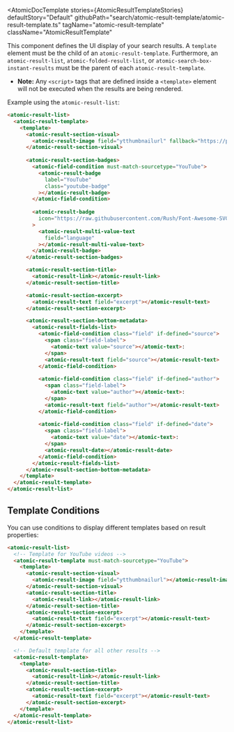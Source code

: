 

<Meta of={AtomicResultTemplateStories} />

<AtomicDocTemplate
  stories={AtomicResultTemplateStories}
  defaultStory="Default"
  githubPath="search/atomic-result-template/atomic-result-template.ts"
  tagName="atomic-result-template"
  className="AtomicResultTemplate"
>

This component defines the UI display of your search results. 
A `template` element must be the child of an `atomic-result-template`. Furthermore, an `atomic-result-list`, `atomic-folded-result-list`, or `atomic-search-box-instant-results` must be the parent of each `atomic-result-template`.
 * **Note:** Any `<script>` tags that are defined inside a `<template>` element will not be executed when the results are being rendered.

Example using the `atomic-result-list`:
```html
<atomic-result-list>
  <atomic-result-template>
    <template>
      <atomic-result-section-visual>
        <atomic-result-image field="ytthumbnailurl" fallback="https://picsum.photos/350"></atomic-result-image>
      </atomic-result-section-visual>
      
      <atomic-result-section-badges>
        <atomic-field-condition must-match-sourcetype="YouTube">
          <atomic-result-badge
            label="YouTube"
            class="youtube-badge"
          ></atomic-result-badge>
        </atomic-field-condition>
        
        <atomic-result-badge
          icon="https://raw.githubusercontent.com/Rush/Font-Awesome-SVG-PNG/master/black/svg/language.svg"
        >
          <atomic-result-multi-value-text
            field="language"
          ></atomic-result-multi-value-text>
        </atomic-result-badge>
      </atomic-result-section-badges>

      <atomic-result-section-title>
        <atomic-result-link></atomic-result-link>
      </atomic-result-section-title>

      <atomic-result-section-excerpt>
        <atomic-result-text field="excerpt"></atomic-result-text>
      </atomic-result-section-excerpt>

      <atomic-result-section-bottom-metadata>
        <atomic-result-fields-list>
          <atomic-field-condition class="field" if-defined="source">
            <span class="field-label">
              <atomic-text value="source"></atomic-text>:
            </span>
            <atomic-result-text field="source"></atomic-result-text>
          </atomic-field-condition>
          
          <atomic-field-condition class="field" if-defined="author">
            <span class="field-label">
              <atomic-text value="author"></atomic-text>:
            </span>
            <atomic-result-text field="author"></atomic-result-text>
          </atomic-field-condition>
          
          <atomic-field-condition class="field" if-defined="date">
            <span class="field-label">
              <atomic-text value="date"></atomic-text>:
            </span>
            <atomic-result-date></atomic-result-date>
          </atomic-field-condition>
        </atomic-result-fields-list>
      </atomic-result-section-bottom-metadata>
    </template>
  </atomic-result-template>
</atomic-result-list>
```

## Template Conditions

You can use conditions to display different templates based on result properties:

```html
<atomic-result-list>
  <!-- Template for YouTube videos -->
  <atomic-result-template must-match-sourcetype="YouTube">
    <template>
      <atomic-result-section-visual>
        <atomic-result-image field="ytthumbnailurl"></atomic-result-image>
      </atomic-result-section-visual>
      <atomic-result-section-title>
        <atomic-result-link></atomic-result-link>
      </atomic-result-section-title>
      <atomic-result-section-excerpt>
        <atomic-result-text field="excerpt"></atomic-result-text>
      </atomic-result-section-excerpt>
    </template>
  </atomic-result-template>

  <!-- Default template for all other results -->
  <atomic-result-template>
    <template>
      <atomic-result-section-title>
        <atomic-result-link></atomic-result-link>
      </atomic-result-section-title>
      <atomic-result-section-excerpt>
        <atomic-result-text field="excerpt"></atomic-result-text>
      </atomic-result-section-excerpt>
    </template>
  </atomic-result-template>
</atomic-result-list>
```

</AtomicDocTemplate>